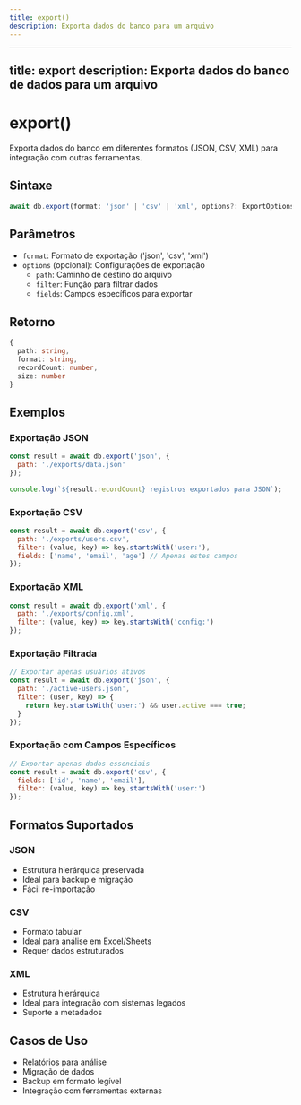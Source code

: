 ```yaml
---
title: export()
description: Exporta dados do banco para um arquivo
---
```


---
title: export
description: Exporta dados do banco de dados para um arquivo
---

# export()

Exporta dados do banco em diferentes formatos (JSON, CSV, XML) para integração com outras ferramentas.

## Sintaxe

```typescript
await db.export(format: 'json' | 'csv' | 'xml', options?: ExportOptions): Promise<ExportResult>
```

## Parâmetros

- `format`: Formato de exportação ('json', 'csv', 'xml')
- `options` (opcional): Configurações de exportação
  - `path`: Caminho de destino do arquivo
  - `filter`: Função para filtrar dados
  - `fields`: Campos específicos para exportar

## Retorno

```typescript
{
  path: string,
  format: string,
  recordCount: number,
  size: number
}
```

## Exemplos

### Exportação JSON
```javascript
const result = await db.export('json', {
  path: './exports/data.json'
});

console.log(`${result.recordCount} registros exportados para JSON`);
```

### Exportação CSV
```javascript
const result = await db.export('csv', {
  path: './exports/users.csv',
  filter: (value, key) => key.startsWith('user:'),
  fields: ['name', 'email', 'age'] // Apenas estes campos
});
```

### Exportação XML
```javascript
const result = await db.export('xml', {
  path: './exports/config.xml',
  filter: (value, key) => key.startsWith('config:')
});
```

### Exportação Filtrada
```javascript
// Exportar apenas usuários ativos
const result = await db.export('json', {
  path: './active-users.json',
  filter: (user, key) => {
    return key.startsWith('user:') && user.active === true;
  }
});
```

### Exportação com Campos Específicos
```javascript
// Exportar apenas dados essenciais
const result = await db.export('csv', {
  fields: ['id', 'name', 'email'],
  filter: (value, key) => key.startsWith('user:')
});
```

## Formatos Suportados

### JSON
- Estrutura hierárquica preservada
- Ideal para backup e migração
- Fácil re-importação

### CSV
- Formato tabular
- Ideal para análise em Excel/Sheets
- Requer dados estruturados

### XML
- Estrutura hierárquica
- Ideal para integração com sistemas legados
- Suporte a metadados

## Casos de Uso

- Relatórios para análise
- Migração de dados
- Backup em formato legível
- Integração com ferramentas externas
